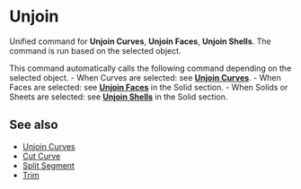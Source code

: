 
# Unjoin

<Reference shortcut="Alt + J" command="Unjoin" button="Right of Command Bar"  buttonIcon='button-unjoin'/>

Unified command for **Unjoin Curves**, **Unjoin Faces**, **Unjoin Shells**. The command is run based on the selected object.

This command automatically calls the following command depending on the selected object.
    - When Curves are selected: see [**Unjoin Curves**](unjoin-curve).
    - When Faces are selected: see [**Unjoin Faces**](/solid/unjoin-faces) in the Solid section.
    - When Solids or Sheets are selected: see [**Unjoin Shells**](/solid/unjoin-shells) in the Solid section.

## See also
- [Unjoin Curves](unjoin-curve)
- [Cut Curve](cut-curve)
- [Split Segment](split-segment)
- [Trim](trim)